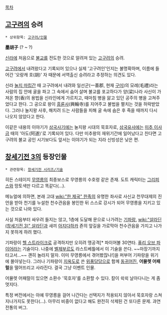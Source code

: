 [[목차]]
== [[고구려]]의 승려 ==
 * 상위항목: [[고구려/인물]]

'''墨胡子''' (? ~ ?)

[[신라]]에 처음으로 [[불교]]를 전도한 것으로 알려져 있는 [[고구려]]의 승려.

[[고구려]]에서 내려왔다고 기록되어 있으나 실제 '고구려인'인지는 불명확하며, 이름에 들어간 '오랑캐 호(胡)' 자 때문에 서역출신 승려라고 추정하는 의견도 있다.

신라 [[눌지 마립간]] 때 고구려에서 내려와 일선군(一善郡, 현재 [[구미]])의 모례(毛禮)라는 사람의 집 안에 굴을 파고 그 속에서 숨어 살며 불교를 포교하다가 양(梁)나라 사신이 가져온 향(香)의 용법을 신라인에게 가르치고, 때마침 병을 앓고 있던 공주의 병을 고쳐주었다고 한다. 그 공으로 왕이 [[흥륜사]](興輪寺)를 지어주고 불법을 펼치는 것을 허락받았다. 그러나 눌지왕 사후, 해치려 드는 사람들을 피해 굴 속에 숨은 후 죽을 때까지 다시 나오지 않았다고 한다.

이같은 내용의 이야기가 [[삼국사기]]에는 눌지왕 시대의 묵호자로, [[삼국유사]]에는 [[미추 이사금]] 때의 '아도(阿道)'로 기록되어 있다. 다만 미추왕의 재위기간에 일어났다고 친다면 고구려의 불교 공인 시기보다도 앞서는 이야기가 되는 지라 신빙성은 낮은 편.

== [[창세기전 3]]의 등장인물 ==
 * 관련항목: [[창세기전 시리즈/기술]]

히든 스테이지 [[무영릉]]의 최종보스로 무영릉의 수호령 같은 존재. 도트 캐릭터는 [[그리피스]]와 망토색만 다르고 똑같다(...).

메뉴얼에 의하면, 본래 고대 [[wiki:"한 제국" 한족]]의 유명한 좌사로 사신교 천무대제의 진언을 받아 천기를 누설한 천수관음을 봉인한 뒤 스스로 강시가 되어 무영릉을 지키고 있는 것으로 나와 있다.

사실 처음부터 싸우려 들지는 않고, 1층에 도달해 문으로 나가려는 [[기파랑]], [[wiki:"살라딘(창세기전 3)" 살라딘]]과 새끼 [[아지다하카]] 죤의 앞길을 가로막아 천수관음을 가지고 나가지 못하게 하려 했다.

기파랑이 [[헬 스트라이크]]로 공격하지만 오히려 맹공격[* 파이어볼 30연타. [[퓨리 오브 파이어]]라는 기술이다. 나중에 [[벨제부르]]도 라스트베틀에서 이 기술을 쓴다. ~~마장기까지 타고서...~~ 괜히 놀라지 말자. 이미 무영릉에서 겪어봤잖나!]을 퍼부어 기파랑을 위기에 몰아넣는다. 그러나 기파랑이 [[지옥도]]로 쓴 [[위풍당당]]으로 함께 [[동귀어진]], '''어뮬렛 어패럴'''을 떨어뜨리고 사라진다. 결국 그냥 이벤트 인물.

어뮬렛 어패럴이 있으면 소환수 '묵호자'를 소환할 수 있다. 칼이 쉭쉭 날아다니는 게 좀 멋지다.

특정 버전에서는 아예 무영릉을 걸어 나간다는 선택지가 적용되지 않아서 묵호자랑 스쳐지나가지도 못한다(...). 아무리 비중이 없다고 해도 완전히 삭제된 건 또다른 문제. 과연 전통의 버그.

